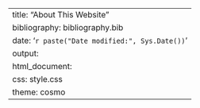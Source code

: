 ---
title: "About This Website"
bibliography: bibliography.bib
date: '`r paste("Date modified:", Sys.Date())`'
output: 
  html_document:
    css: style.css
    theme: cosmo
---